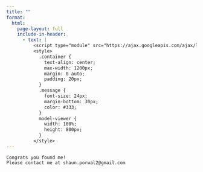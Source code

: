 ```yaml
---
title: ""
format: 
  html:
    page-layout: full
    include-in-header:
      - text: |
          <script type="module" src="https://ajax.googleapis.com/ajax/libs/model-viewer/3.4.0/model-viewer.min.js"></script>
          <style>
            .container {
              text-align: center;
              max-width: 1200px;
              margin: 0 auto;
              padding: 20px;
            }
            .message {
              font-size: 24px;
              margin-bottom: 30px;
              color: #333;
            }
            model-viewer {
              width: 100%;
              height: 800px;
            }
          </style>
---
```


:::: container
::: message
```         
Congrats you found me!
Please contact me at shaun.porwal2@gmail.com
```
:::

<model-viewer
      src="heron.glb"
      camera-controls
      auto-rotate
      shadow-intensity="1"
      exposure="1"> </model-viewer>
::::